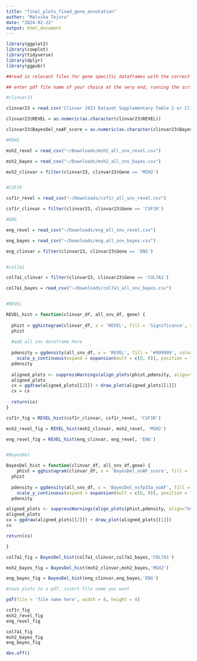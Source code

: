 ```yaml
---
title: "final_plots_fixed_gene_annotation"
author: "Malvika Tejura"
date: "2024-02-22"
output: html_document
---
```


```r
library(ggplot2)
library(cowplot)
library(tidyverse)
library(dplyr)
library(ggpubr)

##read in relevant files for gene specific dataframes with the correct directories, files should be in 'Fig4_S2_plots', total of 7 files to read in 

## enter pdf file name of your choice at the very end, running the script should produce a pdffile with the figures from Figure 4 and/or Figure S2

#clinvar23

clinvar23 = read.csv('Clinvar 2023 Dataset Supplementary Table 2 or Clinvar 2023 Dataset without training variants Supplementary Table 3')

clinvar23$REVEL = as.numeric(as.character(clinvar23$REVEL))

clinvar23$BayesDel_noAF_score = as.numeric(as.character(clinvar23$BayesDel_noAF_score))

#MSH2

msh2_revel = read_csv("~/Downloads/msh2_all_snv_revel.csv")

msh2_bayes = read_csv("~/Downloads/msh2_all_snv_bayes.csv")

msh2_clinvar = filter(clinvar23, clinvar23$Gene == 'MSH2')


#CSF1R

csf1r_revel = read_csv("~/Downloads/csf1r_all_snv_revel.csv")

csf1r_clinvar = filter(clinvar23, clinvar23$Gene == 'CSF1R')

#ENG

eng_revel = read_csv("~/Downloads/eng_all_snv_revel.csv")

eng_bayes = read_csv("~/Downloads/eng_all_snv_bayes.csv")

eng_clinvar = filter(clinvar23, clinvar23$Gene == 'ENG')


#col7a1

col7a1_clinvar = filter(clinvar23, clinvar23$Gene == 'COL7A1')

col7a1_bayes = read_csv("~/Downloads/col7a1_all_snv_bayes.csv")


#REVEL 

REVEL_hist = function(clinvar_df, all_snv_df, gene) {
  
  phist = gghistogram(clinvar_df, x = 'REVEL', fill = 'Significance', rug = FALSE,position = 'stack', palette = c('Benign' = 'royalblue3', 'Likely_benign' = 'steelblue1','Likely_pathogenic' = 'coral', 'Pathogenic' = 'firebrick3','Pathogenic/Likely_pathogenic' = 'coral', 'Benign/Likely_benign' = 'steelblue1'), alpha = 0.9, color = NA) + theme_half_open(11, rel_small = 1) + theme(legend.position = "none", axis.text=element_text(size=16), axis.title.x =element_blank())+ geom_vline(xintercept = 0.932, linetype = 'twodash', color = '#990000',size = 1) + geom_vline(xintercept = 0.773, linetype = 'longdash', color = '#990000',size = 1) + geom_vline(xintercept = 0.644, linetype = 'dashed',color = '#990000',size = 1 )+ geom_vline(xintercept = 0.290, linetype = 'dashed', color = '#0033CC',size = 1)+ geom_vline(xintercept = 0.183, linetype = 'longdash',color = '#0033CC',size = 1) + geom_vline(xintercept = 0.016, linetype = 'twodash',color = '#0033CC',size = 1) +rremove("x.axis") + rremove("xlab") + rremove("x.text") + rremove("x.ticks")+scale_y_continuous(expand = c(0,0), limits = c(0,NA))+scale_x_continuous(expand = c(0,0), limits = c(0,1)) + ggtitle('REVEL histogram',gene) + ylab('Variant count')
  phist
  
  #add all snv dataframe here
  
  pdensity = ggdensity(all_snv_df, x = 'REVEL', fill = '#999999', color = NA) + theme(legend.position = "none", axis.text=element_text(size=16))+
    scale_y_continuous(expand = expansion(mult = c(0, 0)), position = "right") +scale_x_continuous(expand = c(0,0), limits = c(0,1), breaks = c(0.25,0.5,0.75,1), labels = c('0.25','0.5','0.75','1')) + labs(x = 'REVEL score', y = 'All SNV density')
  pdensity 
  
  aligned_plots <- suppressWarnings(align_plots(phist,pdensity, align="hv", axis="tblr")) 
  aligned_plots
  cx = ggdraw(aligned_plots[[2]]) + draw_plot(aligned_plots[[1]])
  cx = cx
    
  return(cx)
}

csf1r_fig = REVEL_hist(csf1r_clinvar, csf1r_revel, 'CSF1R')

msh2_revel_fig = REVEL_hist(msh2_clinvar, msh2_revel, 'MSH2')

eng_revel_fig = REVEL_hist(eng_clinvar, eng_revel, 'ENG')


#BayesDel

BayesDel_hist = function(clinvar_df, all_snv_df,gene) {
    phist = gghistogram(clinvar_df, x = 'BayesDel_noAF_score', fill = 'Significance', rug = FALSE,position = 'stack', palette = c('Benign' = 'royalblue3', 'Likely_benign' = 'steelblue1','Likely_pathogenic' = 'coral', 'Pathogenic' = 'firebrick3','Pathogenic/Likely_pathogenic' = 'coral', 'Benign/Likely_benign' = 'steelblue1'), alpha = 0.9, color = NA, bins = 30) + theme_half_open(11, rel_small = 1) + theme(legend.position = "none", axis.text =element_text(size=16), axis.title.x=element_blank())+ geom_vline(xintercept = 0.5, linetype = 'twodash', color = '#990000',size = 1) + geom_vline(xintercept = 0.27, linetype = 'longdash', color = '#990000',size = 1) + geom_vline(xintercept = 0.13, linetype = 'dashed',color = '#990000',size = 1 )+ geom_vline(xintercept = -0.36, linetype = 'longdash', color = '#0033CC',size = 1)+ geom_vline(xintercept = -0.18, linetype = 'dashed',color = '#0033CC',size = 1) + rremove("xlab") + rremove("x.text") + rremove("x.ticks")+scale_y_continuous(expand = c(0,0), limits = c(0,NA))+scale_x_continuous(expand = c(0,0), limits = c(-1.30,0.76)) + ggtitle('BayesDel histogram',gene) + ylab('Variant count')
  phist 
  
  pdensity = ggdensity(all_snv_df, x = 'BayesDel_nsfp33a_noAF', fill = '#999999', color = NA) + theme(legend.position = "none", axis.text=element_text(size=16))+
    scale_y_continuous(expand = expansion(mult = c(0, 0)), position = "right")+scale_x_continuous(expand = c(0,0), limits = c(-1.30,0.76)) + labs(x = 'BayesDel score', y = 'All SNV density')
  pdensity

aligned_plots <- suppressWarnings(align_plots(phist,pdensity, align="hv", axis="tblr"))  
aligned_plots
cx = ggdraw(aligned_plots[[2]]) + draw_plot(aligned_plots[[1]])
cx

return(cx)

}

col7a1_fig = BayesDel_hist(col7a1_clinvar,col7a1_bayes,'COL7A1')

msh2_bayes_fig = BayesDel_hist(msh2_clinvar,msh2_bayes,'MSH2')

eng_bayes_fig = BayesDel_hist(eng_clinvar,eng_bayes,'ENG')

#save plots to a pdf, insert file name you want 

pdf(file = 'file name here', width = 8, height = 8)

csf1r_fig
msh2_revel_fig
eng_revel_fig

col7a1_fig
msh2_bayes_fig
eng_bayes_fig

dev.off()


```

